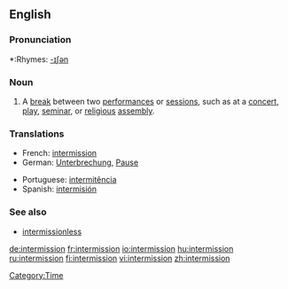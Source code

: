 ==English==

===Pronunciation===
*:Rhymes: [[Rhymes:English:-ɪʃən|-ɪʃən]]

===Noun===
{{en-noun}}

# A [[break]] between two [[performance]]s or [[session]]s, such as at a [[concert]], [[play]], [[seminar]], or [[religious]] [[assembly]].

===Translations===
{{rfc-level|Translations at L3+ (AutoFormat would have corrected level of Translations)}}

{{trans-top|break between performances or sessions}}
*French: [[#French|intermission]]
*German: [[Unterbrechung]], [[Pause]]
{{trans-mid}}
*Portuguese: [[intermitência]] {{f}}
*Spanish: [[intermisión]]
{{trans-bottom}}

===See also===
*[[intermissionless]]

[[Category:Time]]

[[de:intermission]]
[[fr:intermission]]
[[io:intermission]]
[[hu:intermission]]
[[ru:intermission]]
[[fi:intermission]]
[[vi:intermission]]
[[zh:intermission]]